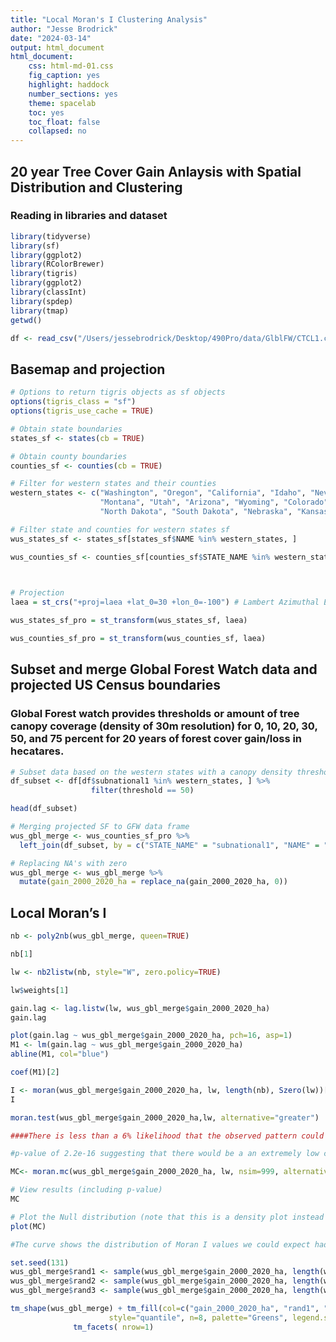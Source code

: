 ```yaml
---
title: "Local Moran's I Clustering Analysis"
author: "Jesse Brodrick"
date: "2024-03-14"
output: html_document
html_document:
    css: html-md-01.css
    fig_caption: yes
    highlight: haddock
    number_sections: yes
    theme: spacelab
    toc: yes
    toc_float: false
    collapsed: no
---
```


## 20 year Tree Cover Gain Anlaysis with Spatial Distribution and Clustering


### Reading in libraries and dataset
```r
library(tidyverse)
library(sf)
library(ggplot2)
library(RColorBrewer)
library(tigris)
library(ggplot2)
library(classInt)
library(spdep)
library(tmap)
getwd()

df <- read_csv("/Users/jessebrodrick/Desktop/490Pro/data/GlblFW/CTCL1.csv")

```

## Basemap and projection
```r
# Options to return tigris objects as sf objects
options(tigris_class = "sf")
options(tigris_use_cache = TRUE)

# Obtain state boundaries
states_sf <- states(cb = TRUE)

# Obtain county boundaries
counties_sf <- counties(cb = TRUE)

# Filter for western states and their counties
western_states <- c("Washington", "Oregon", "California", "Idaho", "Nevada",
                    "Montana", "Utah", "Arizona", "Wyoming", "Colorado", "New Mexico",
                    "North Dakota", "South Dakota", "Nebraska", "Kansas", "Oklahoma", "Texas")

# Filter state and counties for western states sf
wus_states_sf <- states_sf[states_sf$NAME %in% western_states, ]

wus_counties_sf <- counties_sf[counties_sf$STATE_NAME %in% western_states, ]

 

# Projection
laea = st_crs("+proj=laea +lat_0=30 +lon_0=-100") # Lambert Azimuthal Equal Area

wus_states_sf_pro = st_transform(wus_states_sf, laea)

wus_counties_sf_pro = st_transform(wus_counties_sf, laea)
```


## Subset and merge Global Forest Watch data and projected US Census boundaries

### Global Forest watch provides thresholds or amount of tree canopy coverage (density of 30m resolution) for 0, 10, 20, 30, 50, and 75 percent for 20 years of forest cover gain/loss in hecatares. 

```r
# Subset data based on the western states with a canopy density threshold of 50
df_subset <- df[df$subnational1 %in% western_states, ] %>% 
                  filter(threshold == 50)

head(df_subset)

# Merging projected SF to GFW data frame
wus_gbl_merge <- wus_counties_sf_pro %>%
  left_join(df_subset, by = c("STATE_NAME" = "subnational1", "NAME" = "subnational2"))

# Replacing NA's with zero
wus_gbl_merge <- wus_gbl_merge %>%
  mutate(gain_2000_2020_ha = replace_na(gain_2000_2020_ha, 0))


```


## Local Moran's I

```r

nb <- poly2nb(wus_gbl_merge, queen=TRUE)

nb[1]

lw <- nb2listw(nb, style="W", zero.policy=TRUE)

lw$weights[1]

gain.lag <- lag.listw(lw, wus_gbl_merge$gain_2000_2020_ha)
gain.lag

plot(gain.lag ~ wus_gbl_merge$gain_2000_2020_ha, pch=16, asp=1)
M1 <- lm(gain.lag ~ wus_gbl_merge$gain_2000_2020_ha)
abline(M1, col="blue")

coef(M1)[2]

I <- moran(wus_gbl_merge$gain_2000_2020_ha, lw, length(nb), Szero(lw))[1]
I

moran.test(wus_gbl_merge$gain_2000_2020_ha,lw, alternative="greater")

####There is less than a 6% likelihood that the observed pattern could be the result of random chance

#p-value of 2.2e-16 suggesting that there would be a an extremely low chance of being wrong in rejecting the null hypothesis or that there is a 0.000.. chance that our observed pattern is consistent with a random process 

MC<- moran.mc(wus_gbl_merge$gain_2000_2020_ha, lw, nsim=999, alternative="greater")

# View results (including p-value)
MC

# Plot the Null distribution (note that this is a density plot instead of a histogram)
plot(MC)

#The curve shows the distribution of Moran I values we could expect had the incomes been randomly distributed across the counties. Note that our observed statistic, 0.54995, falls  to the right of the distribution suggesting that the income values are clustered (a positive Moran’s I value suggests clustering whereas a negative Moran’s I value suggests dispersion).

set.seed(131)
wus_gbl_merge$rand1 <- sample(wus_gbl_merge$gain_2000_2020_ha, length(wus_gbl_merge$gain_2000_2020_ha), replace = FALSE)
wus_gbl_merge$rand2 <- sample(wus_gbl_merge$gain_2000_2020_ha, length(wus_gbl_merge$gain_2000_2020_ha), replace = FALSE)
wus_gbl_merge$rand3 <- sample(wus_gbl_merge$gain_2000_2020_ha, length(wus_gbl_merge$gain_2000_2020_ha), replace = FALSE)

tm_shape(wus_gbl_merge) + tm_fill(col=c("gain_2000_2020_ha", "rand1", "rand2", "rand3"),
                      style="quantile", n=8, palette="Greens", legend.show = FALSE) +
              tm_facets( nrow=1)

```


